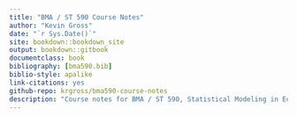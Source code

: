 ```yaml
--- 
title: "BMA / ST 590 Course Notes"
author: "Kevin Gross"
date: "`r Sys.Date()`"
site: bookdown::bookdown_site
output: bookdown::gitbook
documentclass: book
bibliography: [bma590.bib]
biblio-style: apalike
link-citations: yes
github-repo: krgross/bma590-course-notes
description: "Course notes for BMA / ST 590, Statistical Modeling in Ecology, NCSU, Fall 2021."
---
```


